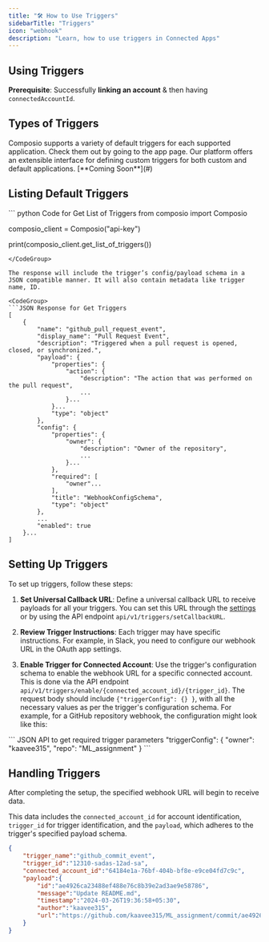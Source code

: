 ```yaml
---
title: "🛠️ How to Use Triggers"
sidebarTitle: "Triggers"
icon: "webhook"
description: "Learn, how to use triggers in Connected Apps"
---
```


## Using Triggers

**Prerequisite**: Successfully **linking an account** & then having `connectedAccountId`.

## **Types of Triggers**

<Tabs>
  <Tab title="Default Triggers (Preferred)">
    Composio supports a variety of default triggers for each supported
    application. Check them out by going to the app page.
  </Tab>
  <Tab title="Custom Triggers (Build your Own)">
    Our platform offers an extensible interface for defining custom triggers for
    both custom and default applications. [**Coming Soon**](#)
  </Tab>
</Tabs>

## Listing Default Triggers

<CodeGroup>
``` python Code for Get List of Triggers
from composio import Composio

composio_client = Composio("api-key")

print(composio_client.get_list_of_triggers())

```
</CodeGroup>

The response will include the trigger’s config/payload schema in a JSON compatible manner. It will also contain metadata like trigger name, ID. 

<CodeGroup>
```JSON Response for Get Triggers 
[
    {
        "name": "github_pull_request_event",
        "display_name": "Pull Request Event",
        "description": "Triggered when a pull request is opened, closed, or synchronized.",
        "payload": {
            "properties": {
                "action": {
                    "description": "The action that was performed on the pull request",
                    ...
                }...
            }...
            "type": "object"
        },
        "config": {
            "properties": {
                "owner": {
                    "description": "Owner of the repository",
                    ...
                }...
            },
            "required": [
                "owner"...
            ],
            "title": "WebhookConfigSchema",
            "type": "object"
        },
        ...
        "enabled": true
    }...
]
```
</CodeGroup>

## Setting Up Triggers

To set up triggers, follow these steps:

1. **Set Universal Callback URL**: Define a universal callback URL to receive payloads for all your triggers. You can set this URL through the [settings](https://app.composio.dev/api_keys) or by using the API endpoint `api/v1/triggers/setCallbackURL`.

2. **Review Trigger Instructions**: Each trigger may have specific instructions. For example, in Slack, you need to configure our webhook URL in the OAuth app settings.

3. **Enable Trigger for Connected Account**: Use the trigger's configuration schema to enable the webhook URL for a specific connected account. This is done via the API endpoint `api/v1/triggers/enable/{connected_account_id}/{trigger_id}`. The request body should include `{"triggerConfig": {} }`, with all the necessary values as per the trigger's configuration schema. For example, for a GitHub repository webhook, the configuration might look like this:

<CodeGroup>
``` JSON API to get required trigger parameters
"triggerConfig": {
	  "owner": "kaavee315",
	  "repo": "ML_assignment"
}
```
</CodeGroup>

## Handling Triggers 

After completing the setup, the specified webhook URL will begin to receive data. 

This data includes the `connected_account_id` for account identification, `trigger_id` for trigger identification, and the `payload`, which adheres to the trigger's specified payload schema.
<CodeGroup>
``` JSON Sample Trigger Webhook, Received on Callback URL
{
	"trigger_name":"github_commit_event",
    "trigger_id":"12310-sadas-12ad-sa",
	"connected_account_id":"64184e1a-76bf-404b-bf8e-e9ce04fd7c9c",
	"payload":{
		"id":"ae4926ca23488ef488e76c8b39e2ad3ae9e58786",
		"message":"Update README.md",
		"timestamp":"2024-03-26T19:36:58+05:30",
		"author":"kaavee315",
		"url":"https://github.com/kaavee315/ML_assignment/commit/ae4926ca23488ef488e76c8b39e2ad3ae9e58786"
	}
}

```
</CodeGroup>






